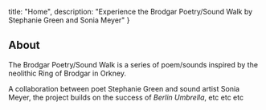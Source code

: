 
  title: "Home",
  description: "Experience the Brodgar Poetry/Sound Walk by Stephanie Green and Sonia Meyer"
}

<Hero />

<section>

## About

The Brodgar Poetry/Sound Walk is a series of poem/sounds inspired by the neolithic Ring of Brodgar in Orkney.

A collaboration between poet Stephanie Green and sound artist Sonia Meyer, the project builds on the success of *Berlin Umbrella*, etc etc etc

</section>

